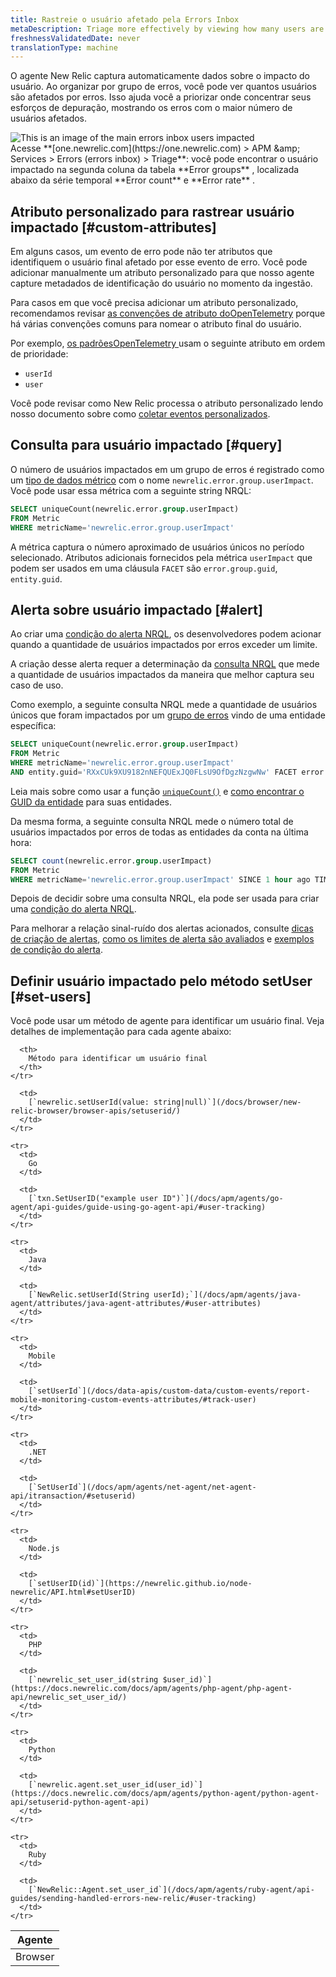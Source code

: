```yaml
---
title: Rastreie o usuário afetado pela Errors Inbox
metaDescription: Triage more effectively by viewing how many users are impacted by an error group.
freshnessValidatedDate: never
translationType: machine
---
```


O agente New Relic captura automaticamente dados sobre o impacto do usuário. Ao organizar por grupo de erros, você pode ver quantos usuários são afetados por erros. Isso ajuda você a priorizar onde concentrar seus esforços de depuração, mostrando os erros com o maior número de usuários afetados.

<img title="An image showing how to navigate users impacted" alt="This is an image of the main errors inbox users impacted" src="/images/errors-inbox_screenshot-full_users-impacted.webp" />

<figcaption>
  Acesse **[one.newrelic.com](https://one.newrelic.com) &gt; APM &amp;amp; Services &gt; Errors (errors inbox) &gt; Triage**: você pode encontrar o usuário impactado na segunda coluna da tabela **Error groups** , localizada abaixo da série temporal **Error count** e **Error rate** .
</figcaption>

## Atributo personalizado para rastrear usuário impactado [#custom-attributes]

Em alguns casos, um evento de erro pode não ter atributos que identifiquem o usuário final afetado por esse evento de erro. Você pode adicionar manualmente um atributo personalizado para que nosso agente capture metadados de identificação do usuário no momento da ingestão.

Para casos em que você precisa adicionar um atributo personalizado, recomendamos revisar [as convenções de atributo doOpenTelemetry](/docs/more-integrations/open-source-telemetry-integrations/opentelemetry/opentelemetry-introduction) porque há várias convenções comuns para nomear o atributo final do usuário.

Por exemplo, [os padrõesOpenTelemetry ](https://opentelemetry.io/docs/reference/specification/trace/semantic_conventions/span-general/#general-identity-attributes)usam o seguinte atributo em ordem de prioridade:

* `userId`
* `user`

Você pode revisar como New Relic processa o atributo personalizado lendo nosso documento sobre como [coletar eventos personalizados](/docs/data-apis/custom-data/custom-events/collect-custom-attributes/#enabling-custom).

## Consulta para usuário impactado [#query]

O número de usuários impactados em um grupo de erros é registrado como um [tipo de dados métrico](/docs/data-apis/understand-data/metric-data/metric-data-type/) com o nome `newrelic.error.group.userImpact`. Você pode usar essa métrica com a seguinte string NRQL:

```sql
SELECT uniqueCount(newrelic.error.group.userImpact) 
FROM Metric 
WHERE metricName='newrelic.error.group.userImpact'
```

A métrica captura o número aproximado de usuários únicos no período selecionado. Atributos adicionais fornecidos pela métrica `userImpact` que podem ser usados em uma cláusula `FACET` são `error.group.guid`, `entity.guid`.

## Alerta sobre usuário impactado [#alert]

Ao criar uma [condição do alerta NRQL](/docs/alerts-applied-intelligence/new-relic-alerts/alert-conditions/create-alert-conditions/), os desenvolvedores podem acionar <InlinePopover type="alerts" />quando a quantidade de usuários impactados por erros exceder um limite.

A criação desse alerta requer a determinação da [consulta NRQL](/docs/query-your-data/nrql-new-relic-query-language/get-started/introduction-nrql-new-relics-query-language/) que mede a quantidade de usuários impactados da maneira que melhor captura seu caso de uso.

Como exemplo, a seguinte consulta NRQL mede a quantidade de usuários únicos que foram impactados por um [grupo de erros](/docs/errors-inbox/errors-inbox/#groups) vindo de uma entidade específica:

```sql
SELECT uniqueCount(newrelic.error.group.userImpact) 
FROM Metric 
WHERE metricName='newrelic.error.group.userImpact' 
AND entity.guid='RXxCUk9XU9182nNEFQUExJQ0FLsU9OfDgzNzgwNw' FACET error.group.guid TIMESERIES
```

Leia mais sobre como usar a função [`uniqueCount()`](/docs/alerts-applied-intelligence/new-relic-alerts/alert-conditions/create-nrql-alert-conditions/) e [como encontrar o GUID da entidade](/docs/new-relic-solutions/new-relic-one/core-concepts/what-entity-new-relic/#find) para suas entidades.

Da mesma forma, a seguinte consulta NRQL mede o número total de usuários impactados por erros de todas as entidades da conta na última hora:

```sql
SELECT count(newrelic.error.group.userImpact) 
FROM Metric 
WHERE metricName='newrelic.error.group.userImpact' SINCE 1 hour ago TIMESERIES
```

Depois de decidir sobre uma consulta NRQL, ela pode ser usada para criar uma [condição do alerta NRQL](/docs/alerts-applied-intelligence/new-relic-alerts/alert-conditions/create-nrql-alert-conditions/#create).

Para melhorar a relação sinal-ruído dos alertas acionados, consulte [dicas de criação de alertas](/docs/alerts-applied-intelligence/new-relic-alerts/alert-conditions/create-nrql-alert-conditions/#condition-tips), [como os limites de alerta são avaliados](/docs/alerts-applied-intelligence/new-relic-alerts/alert-conditions/create-nrql-alert-conditions/#advanced-signal) e [exemplos de condição do alerta](/docs/alerts-applied-intelligence/new-relic-alerts/alert-conditions/create-nrql-alert-conditions/#examples).

## Definir usuário impactado pelo método setUser [#set-users]

Você pode usar um método de agente para identificar um usuário final. Veja detalhes de implementação para cada agente abaixo:

<table>
  <thead>
    <tr>
      <th>
        Agente
      </th>

      <th>
        Método para identificar um usuário final
      </th>
    </tr>
  </thead>

  <tbody>
    <tr>
      <td>
        Browser
      </td>

      <td>
        [`newrelic.setUserId(value: string|null)`](/docs/browser/new-relic-browser/browser-apis/setuserid/)
      </td>
    </tr>

    <tr>
      <td>
        Go
      </td>

      <td>
        [`txn.SetUserID("example user ID")`](/docs/apm/agents/go-agent/api-guides/guide-using-go-agent-api/#user-tracking)
      </td>
    </tr>

    <tr>
      <td>
        Java
      </td>

      <td>
        [`NewRelic.setUserId(String userId);`](/docs/apm/agents/java-agent/attributes/java-agent-attributes/#user-attributes)
      </td>
    </tr>

    <tr>
      <td>
        Mobile
      </td>

      <td>
        [`setUserId`](/docs/data-apis/custom-data/custom-events/report-mobile-monitoring-custom-events-attributes/#track-user)
      </td>
    </tr>

    <tr>
      <td>
        .NET
      </td>

      <td>
        [`SetUserId`](/docs/apm/agents/net-agent/net-agent-api/itransaction/#setuserid)
      </td>
    </tr>

    <tr>
      <td>
        Node.js
      </td>

      <td>
        [`setUserID(id)`](https://newrelic.github.io/node-newrelic/API.html#setUserID)
      </td>
    </tr>

    <tr>
      <td>
        PHP
      </td>

      <td>
        [`newrelic_set_user_id(string $user_id)`](https://docs.newrelic.com/docs/apm/agents/php-agent/php-agent-api/newrelic_set_user_id/)
      </td>
    </tr>

    <tr>
      <td>
        Python
      </td>

      <td>
        [`newrelic.agent.set_user_id(user_id)`](https://docs.newrelic.com/docs/apm/agents/python-agent/python-agent-api/setuserid-python-agent-api)
      </td>
    </tr>

    <tr>
      <td>
        Ruby
      </td>

      <td>
        [`NewRelic::Agent.set_user_id`](/docs/apm/agents/ruby-agent/api-guides/sending-handled-errors-new-relic/#user-tracking)
      </td>
    </tr>
  </tbody>
</table>